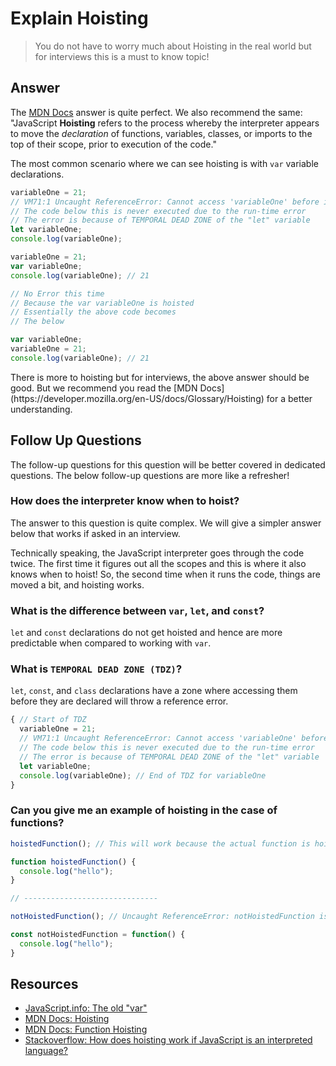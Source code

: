 
# Explain Hoisting

> You do not have to worry much about Hoisting in the real world but for interviews this is a must to know topic!

## Answer

The [MDN Docs](https://developer.mozilla.org/en-US/docs/Glossary/Hoisting) answer is quite perfect. We also recommend the same: "JavaScript **Hoisting** refers to the process whereby the interpreter appears to move the _declaration_ of functions, variables, classes, or imports to the top of their scope, prior to execution of the code."

The most common scenario where we can see hoisting is with `var` variable declarations.

```javascript
variableOne = 21; 
// VM71:1 Uncaught ReferenceError: Cannot access 'variableOne' before initialization
// The code below this is never executed due to the run-time error
// The error is because of TEMPORAL DEAD ZONE of the "let" variable
let variableOne;
console.log(variableOne);
```

```javascript
variableOne = 21;
var variableOne;
console.log(variableOne); // 21

// No Error this time
// Because the var variableOne is hoisted
// Essentially the above code becomes
// The below

var variableOne;
variableOne = 21;
console.log(variableOne); // 21
```

<Callout>
There is more to hoisting but for interviews, the above answer should be good. But we recommend you read the [MDN Docs](https://developer.mozilla.org/en-US/docs/Glossary/Hoisting) for a better understanding.
</Callout>

## Follow Up Questions

<Callout type='warning'>
The follow-up questions for this question will be better covered in dedicated questions. The below follow-up questions are more like a refresher!
</Callout>

### How does the interpreter know when to hoist?

<Callout type='warning'>
The answer to this question is quite complex. We will give a simpler answer below that works if asked in an interview.
</Callout>

Technically speaking, the JavaScript interpreter goes through the code twice. The first time it figures out all the scopes and this is where it also knows when to hoist! So, the second time when it runs the code, things are moved a bit, and hoisting works.

### What is the difference between `var`, `let`, and `const`?

`let` and `const` declarations do not get hoisted and hence are more predictable when compared to working with `var`.

### What is `TEMPORAL DEAD ZONE (TDZ)`?

`let`, `const`, and `class` declarations have a zone where accessing them before they are declared will throw a reference error.

```javascript
{ // Start of TDZ
  variableOne = 21; 
  // VM71:1 Uncaught ReferenceError: Cannot access 'variableOne' before initialization
  // The code below this is never executed due to the run-time error
  // The error is because of TEMPORAL DEAD ZONE of the "let" variable
  let variableOne;
  console.log(variableOne); // End of TDZ for variableOne
} 
```

### Can you give me an example of hoisting in the case of functions?

```javascript
hoistedFunction(); // This will work because the actual function is hoisted

function hoistedFunction() {
  console.log("hello");
}

// ------------------------------

notHoistedFunction(); // Uncaught ReferenceError: notHoistedFunction is not defined

const notHoistedFunction = function() {
  console.log("hello");
}
```

## Resources

- [JavaScript.info: The old "var"](https://javascript.info/var) 
- [MDN Docs: Hoisting](https://developer.mozilla.org/en-US/docs/Glossary/Hoisting) 
- [MDN Docs: Function Hoisting](https://developer.mozilla.org/en-US/docs/Web/JavaScript/Guide/Functions#function_hoisting)
- [Stackoverflow: How does hoisting work if JavaScript is an interpreted language?](https://stackoverflow.com/questions/45620041/how-does-hoisting-work-if-javascript-is-an-interpreted-language) 
